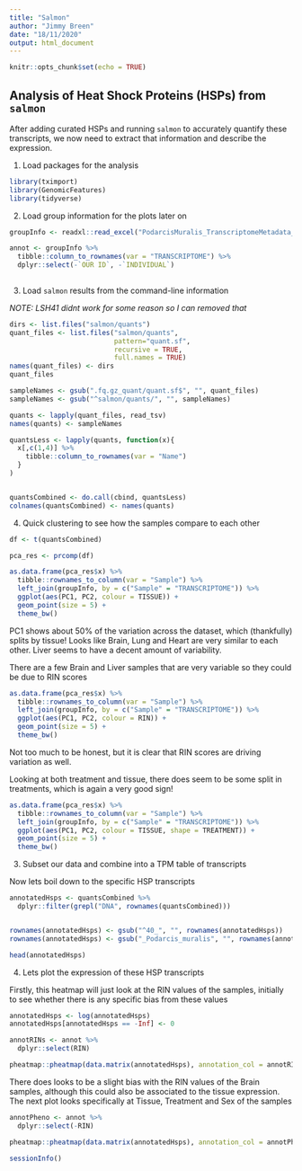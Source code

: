 ```yaml
---
title: "Salmon"
author: "Jimmy Breen"
date: "18/11/2020"
output: html_document
---
```


```r
knitr::opts_chunk$set(echo = TRUE)
```

## Analysis of Heat Shock Proteins (HSPs) from `salmon`

After adding curated HSPs and running `salmon` to accurately quantify these transcripts, we now need to extract that information and describe the expression.

1. Load packages for the analysis

```r
library(tximport)
library(GenomicFeatures)
library(tidyverse)
```

2. Load group information for the plots later on

```r
groupInfo <- readxl::read_excel("PodarcisMuralis_TranscriptomeMetadata_jan2020.xlsx")

annot <- groupInfo %>%
  tibble::column_to_rownames(var = "TRANSCRIPTOME") %>%
  dplyr::select(-`OUR ID`, -`INDIVIDUAL`)
  
```

3. Load `salmon` results from the command-line information

_NOTE: LSH41 didnt work for some reason so I can removed that_

```r

dirs <- list.files("salmon/quants")
quant_files <- list.files("salmon/quants", 
                          pattern="quant.sf",
                          recursive = TRUE,
                          full.names = TRUE)
names(quant_files) <- dirs
quant_files

```


```r

sampleNames <- gsub(".fq.gz_quant/quant.sf$", "", quant_files)
sampleNames <- gsub("^salmon/quants/", "", sampleNames)

quants <- lapply(quant_files, read_tsv) 
names(quants) <- sampleNames

```


```r
quantsLess <- lapply(quants, function(x){
  x[,c(1,4)] %>% 
    tibble::column_to_rownames(var = "Name")
  }
)


quantsCombined <- do.call(cbind, quantsLess)
colnames(quantsCombined) <- names(quants)

```


4. Quick clustering to see how the samples compare to each other

```r

df <- t(quantsCombined)

pca_res <- prcomp(df)

as.data.frame(pca_res$x) %>%
  tibble::rownames_to_column(var = "Sample") %>%
  left_join(groupInfo, by = c("Sample" = "TRANSCRIPTOME")) %>%
  ggplot(aes(PC1, PC2, colour = TISSUE)) +
  geom_point(size = 5) +
  theme_bw()

```

PC1 shows about 50% of the variation across the dataset, which (thankfully) splits by tissue!
Looks like Brain, Lung and Heart are very similar to each other.
Liver seems to have a decent amount of variability.

There are a few Brain and Liver samples that are very variable so they could be due to RIN scores

```r
as.data.frame(pca_res$x) %>%
  tibble::rownames_to_column(var = "Sample") %>%
  left_join(groupInfo, by = c("Sample" = "TRANSCRIPTOME")) %>%
  ggplot(aes(PC1, PC2, colour = RIN)) +
  geom_point(size = 5) +
  theme_bw()
```

Not too much to be honest, but it is clear that RIN scores are driving variation as well.

Looking at both treatment and tissue, there does seem to be some split in treatments, which is again a very good sign!

```r
as.data.frame(pca_res$x) %>%
  tibble::rownames_to_column(var = "Sample") %>%
  left_join(groupInfo, by = c("Sample" = "TRANSCRIPTOME")) %>%
  ggplot(aes(PC1, PC2, colour = TISSUE, shape = TREATMENT)) +
  geom_point(size = 5) +
  theme_bw()
```

3. Subset our data and combine into a TPM table of transcripts

Now lets boil down to the specific HSP transcripts

```r
annotatedHsps <- quantsCombined %>%
  dplyr::filter(grepl("DNA", rownames(quantsCombined)))


rownames(annotatedHsps) <- gsub("^40_", "", rownames(annotatedHsps))
rownames(annotatedHsps) <- gsub("_Podarcis_muralis", "", rownames(annotatedHsps))

head(annotatedHsps)
```

4. Lets plot the expression of these HSP transcripts

Firstly, this heatmap will just look at the RIN values of the samples, initially to see whether there is any specific bias from these values

```r
annotatedHsps <- log(annotatedHsps)
annotatedHsps[annotatedHsps == -Inf] <- 0

annotRINs <- annot %>%
  dplyr::select(RIN)

pheatmap::pheatmap(data.matrix(annotatedHsps), annotation_col = annotRINs)
```

There does looks to be a slight bias with the RIN values of the Brain samples, although this could also be associated to the tissue expression.
The next plot looks specifically at Tissue, Treatment and Sex of the samples

```r

annotPheno <- annot %>%
  dplyr::select(-RIN)

pheatmap::pheatmap(data.matrix(annotatedHsps), annotation_col = annotPheno)
```

```r
sessionInfo()
```


